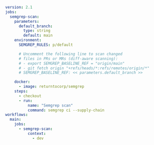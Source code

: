 ```yaml
version: 2.1
jobs:
  semgrep-scan:
    parameters:
      default_branch:
        type: string
        default: main
    environment:
      SEMGREP_RULES: p/default

      # Uncomment the following line to scan changed 
      # files in PRs or MRs (diff-aware scanning): 
      # - export SEMGREP_BASELINE_REF = "origin/main"
      # - git fetch origin "+refs/heads/*:refs/remotes/origin/*"
      # SEMGREP_BASELINE_REF: << parameters.default_branch >>

    docker:
      - image: returntocorp/semgrep
    steps:
      - checkout
      - run:
          name: "Semgrep scan"
          command: semgrep ci --supply-chain
workflows:
  main:
    jobs:
      - semgrep-scan:
          context:
            - dev
```
